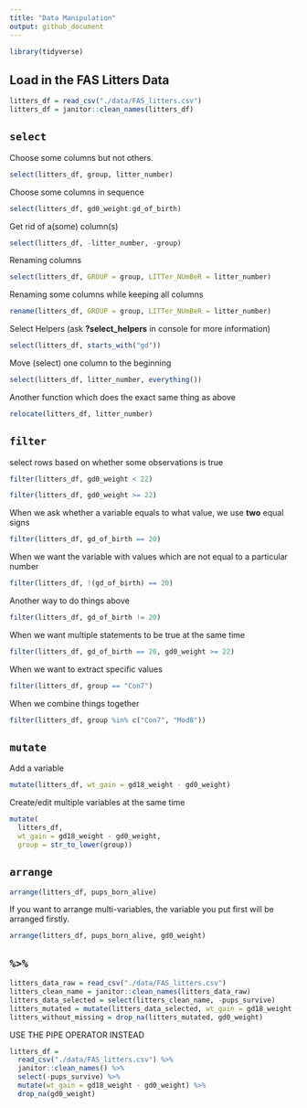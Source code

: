 ```yaml
---
title: "Data Manipulation"
output: github_document
---
```


```r
library(tidyverse)
```

## Load in the FAS Litters Data

```r
litters_df = read_csv("./data/FAS_litters.csv")
litters_df = janitor::clean_names(litters_df)
```

## `select`

Choose some columns but not others.

```r
select(litters_df, group, litter_number)
```

Choose some columns in sequence
```r
select(litters_df, gd0_weight:gd_of_birth)
```

Get rid of a(some) column(s)
```r
select(litters_df, -litter_number, -group)
```

Renaming columns
```r
select(litters_df, GROUP = group, LITTer_NUmBeR = litter_number)
```

Renaming some columns while keeping all columns 
```r
rename(litters_df, GROUP = group, LITTer_NUmBeR = litter_number)
```

Select Helpers (ask **?select_helpers** in console for more information)
```r
select(litters_df, starts_with("gd"))
```

Move (select) one column to the beginning
```r
select(litters_df, litter_number, everything())
```

Another function which does the exact same thing as above
```r
relocate(litters_df, litter_number)
```


## `filter`

select rows based on whether some observations is true
```r
filter(litters_df, gd0_weight < 22)
```
```r
filter(litters_df, gd0_weight >= 22)
```

When we ask whether a variable equals to what value, we use **two** equal signs
```r
filter(litters_df, gd_of_birth == 20)
```

When we want the variable with values which are not equal to a particular number
```r
filter(litters_df, !(gd_of_birth) == 20)
```
Another way to do things above
```r
filter(litters_df, gd_of_birth != 20)
```

When we want multiple statements to be true at the same time
```r
filter(litters_df, gd_of_birth == 20, gd0_weight >= 22)
```

When we want to extract specific values
```r
filter(litters_df, group == "Con7")
```

When we combine things together
```r
filter(litters_df, group %in% c("Con7", "Mod8"))
```


## `mutate`

Add a variable
```r
mutate(litters_df, wt_gain = gd18_weight - gd0_weight)
```

Create/edit multiple variables at the same time
```r
mutate(
  litters_df, 
  wt_gain = gd18_weight - gd0_weight,
  group = str_to_lower(group))
```


## `arrange`

```r
arrange(litters_df, pups_born_alive)
```
If you want to arrange multi-variables, the variable you put first will be arranged firstly.
```r
arrange(litters_df, pups_born_alive, gd0_weight)
```


## `%>%`

```r
litters_data_raw = read_csv("./data/FAS_litters.csv")
litters_clean_name = janitor::clean_names(litters_data_raw)
litters_data_selected = select(litters_clean_name, -pups_survive)
litters_mutated = mutate(litters_data_selected, wt_gain = gd18_weight - gd0_weight)
litters_without_missing = drop_na(litters_mutated, gd0_weight)
```

USE THE PIPE OPERATOR INSTEAD

```r
litters_df = 
  read_csv("./data/FAS_litters.csv") %>% 
  janitor::clean_names() %>%
  select(-pups_survive) %>% 
  mutate(wt_gain = gd18_weight - gd0_weight) %>% 
  drop_na(gd0_weight)
```












